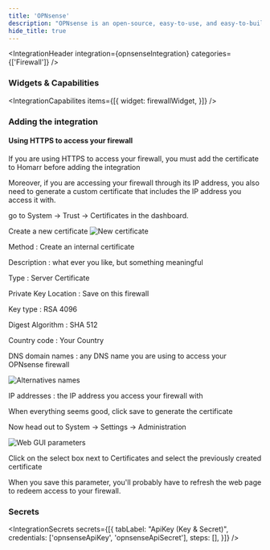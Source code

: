 ```yaml
---
title: 'OPNsense'
description: "OPNsense is an open-source, easy-to-use, and easy-to-build firewall and routing platform."
hide_title: true
---
```



<IntegrationHeader
  integration={opnsenseIntegration}
  categories={['Firewall']}
/>

### Widgets & Capabilities
<IntegrationCapabilites
  items={[{
    widget: firewallWidget,
  }]}
/>

### Adding the integration
<AddingIntegration />

#### Using HTTPS to access your firewall

If you are using HTTPS to access your firewall, you must add the certificate to Homarr before adding the integration

Moreover, if you are accessing your firewall through its IP address, you also need to generate a custom certificate that includes the IP address you access it with.

go to System -> Trust -> Certificates in the dashboard.

Create a new certificate
![New certificate](img/certificate_create_1.png)

Method : Create an internal certificate


Description : what ever you like, but something meaningful

Type : Server Certificate

Private Key Location : Save on this firewall

Key type : RSA 4096

Digest Algorithm : SHA 512

Country code : Your Country

DNS domain names : any DNS name you are using to access your OPNsense firewall

![Alternatives names](img/certificate_create_2.png)

IP addresses : the IP address you access your firewall with

When everything seems good, click save to generate the certificate

Now head out to System -> Settings -> Administration

![Web GUI parameters](img/administration_parameters.png)

Click on the select box next to Certificates and select the previously created certificate

When you save this parameter, you'll probably have to refresh the web page to redeem access to your firewall.

### Secrets
<IntegrationSecrets secrets={[{
  tabLabel: "ApiKey (Key & Secret)",
  credentials: ['opnsenseApiKey', 'opnsenseApiSecret'],
  steps: [],
}]} />
